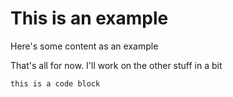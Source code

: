 
# This is an example

Here's some content as an example

<Injection />

That's all for now. I'll work on the other stuff in a bit

```
this is a code block
```